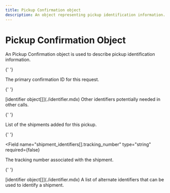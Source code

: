 ```yaml
---
title: Pickup Confirmation object
description: An object representing pickup identification information.
---
```


# Pickup Confirmation Object

An Pickup Confirmation object is used to describe pickup identification information.

<Reference>

{' '}

<Field name="confirmation_id" type="string" required={false}>
  <Description>The primary confirmation ID for this request.</Description>
</Field>

{' '}

<Field name="alternate_identifiers" required={false}>
  <Type>[identifier object[]](./identifier.mdx)</Type>
  <Description>
    Other identifiers potentially needed in other calls.
  </Description>
</Field>

{' '}

<Field name="shipment_identifiers" type="object[]" required={false}>
  <Description>List of the shipments added for this pickup.</Description>
</Field>

{' '}

<Field
  name="shipment_identifiers[].tracking_number"
  type="string"
  required={false}
>
  <Description>The tracking number associated with the shipment.</Description>
</Field>

{' '}

<Field name="shipment_identifiers[].alternate_identifiers" required={false}>
  <Type>[identifier object[]](./identifier.mdx)</Type>
  <Description>
    A list of alternate identifiers that can be used to identify a shipment.
  </Description>
</Field>

</Reference>
